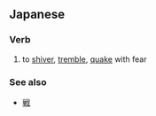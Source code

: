 ==Japanese==

===Verb===
{{ja-verb|h|type=1|rom=ononoku}}

# {{ja-def|戦く}} to [[shiver]], [[tremble]], [[quake]] with fear

===See also===
*[[戦]]
